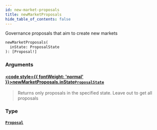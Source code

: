```yaml
---
id: new-market-proposals
title: newMarketProposals
hide_table_of_contents: false
---
```








Governance proposals that aim to create new markets

```graphql
newMarketProposals(
  inState: ProposalState
): [Proposal!]
```


### Arguments

#### [<code style={{ fontWeight: 'normal' }}>newMarketProposals.<b>inState</b></code>](#)<Bullet />[`ProposalState`](/testnet/api/graphql/enums/proposal-state) <Badge class="secondary" text="enum"/>
> Returns only proposals in the specified state. Leave out to get all proposals
> 

### Type

#### [`Proposal`](/testnet/api/graphql/objects/proposal) <Badge class="secondary" text="object"/>
> 
> 





